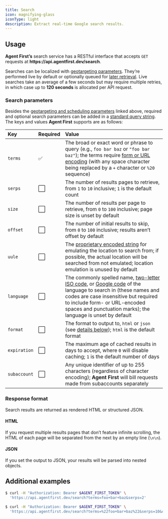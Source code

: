 ```yaml
---
title: Search
icon: magnifying-glass
iconType: light
description: Extract real-time Google search results.
---
```



<Reference endpoint="search" />

## Usage

**Agent First’s** search service has a RESTful interface that accepts `GET` requests at
**https://&zwj;api.agentfirst.dev/search**.

Searches can be localized with [geotargeting parameters](geotargeting). They’re performed live by
default or optionally queued for [later retrieval](scheduling). Live searches take an average of a
few seconds but may require multiple retries, in which case up to **120 seconds** is allocated per
API request.

<Authentication />

<Terms />

### Search parameters

Besides the [geotargeting and scheduling parameters](#usage) linked above, required and optional
search parameters can be added in a
[standard query string](https://developer.mozilla.org/en-US/docs/Learn/Common_questions/What_is_a_URL#parameters).
The keys and values **Agent First** supports are as follows:

| Key           | Required | Value                                                                                                                                                                                                                                                                                                                                                      |
| :------------ | :------- | :--------------------------------------------------------------------------------------------------------------------------------------------------------------------------------------------------------------------------------------------------------------------------------------------------------------------------------------------------------- |
| `terms`       | ✅       | The broad or exact word or phrase to query (e.g., `foo bar baz` or `"foo bar baz"`); the terms require [form or URL encoding](https://developer.mozilla.org/en-US/docs/Glossary/Percent-encoding) (with any space character being replaced by a `+` character or `%20` sequence)                                                                           |
| `serps`       | ⬜       | The number of results pages to retrieve, from `1` to `10` inclusive; `1` is the default count                                                                                                                                                                                                                                                              |
| `size`        | ⬜       | The number of results per page to retrieve, from `0` to `100` inclusive; page size is unset by default                                                                                                                                                                                                                                                     |
| `offset`      | ⬜       | The number of initial results to skip, from `0` to `100` inclusive; results aren’t offset by default                                                                                                                                                                                                                                                       |
| `uule`        | ⬜       | The [proprietary encoded string](https://moz.com/blog/geolocation-the-ultimate-tip-to-emulate-local-search) for emulating the location to search from; if possible, the actual location will be searched from not emulated; location emulation is unused by default                                                                                        |
| `language`    | ⬜       | The commonly spelled name, [two-letter ISO code](https://www.loc.gov/standards/iso639-2/php/code_list.php), or [Google code](https://www.google.com/advanced_search) of the language to search in (these names and codes are case insensitive but required to include form- or URL-encoded spaces and punctuation marks); the language is unset by default |
| `format`      | ⬜       | The format to output to, `html` or `json` (see [details below](#response-format)); `html` is the default format                                                                                                                                                                                                                                            |
| `expiration`  | ⬜       | The maximum age of cached results in days to accept, where `0` will disable caching; `1` is the default number of days                                                                                                                                                                                                                                     |
| `subaccount`  | ⬜       | Any unique identifier of up to 255 characters (regardless of character encoding); **Agent First** will bill requests made from subaccounts separately                                                                                                                                                                                                      |

### Response format

Search results are returned as rendered HTML or structured JSON.

#### HTML

If you request multiple results pages that don’t feature infinite scrolling, the HTML of each page
will be separated from the next by an empty line (`\n\n`).

#### JSON

If you set the output to JSON, your results will be parsed into nested objects.

<Accordion icon="code" title="View JSON example">
  <Json />
</Accordion>

## Additional examples

```bash
$ curl -H "Authorization: Bearer $AGENT_FIRST_TOKEN" \
  'https://api.agentfirst.dev/search?terms=foo+bar+baz&serps=2'
```

```bash
$ curl -H "Authorization: Bearer $AGENT_FIRST_TOKEN" \
  'https://api.agentfirst.dev/search?terms=%22foo+bar+baz%22&serps=10&country=us&format=json'
```
